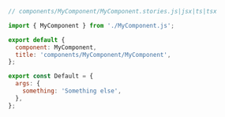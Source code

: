 ```js
// components/MyComponent/MyComponent.stories.js|jsx|ts|tsx

import { MyComponent } from './MyComponent.js';

export default {
  component: MyComponent,
  title: 'components/MyComponent/MyComponent',
};

export const Default = {
  args: {
    something: 'Something else',
  },
};
```
